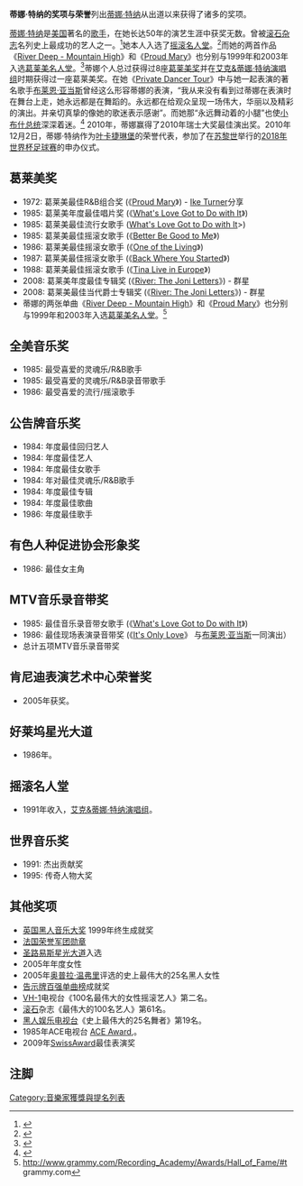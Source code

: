 {{Link style|time=2015-12-12T05:12:51+00:00}}
'''蒂娜·特纳的奖项与荣誉'''列出[[蒂娜·特纳|蒂娜·特纳]]从出道以来获得了诸多的奖项。

[[蒂娜·特纳|蒂娜·特纳]]是[[美国|美国]]著名的[[歌手|歌手]]，在她长达50年的演艺生涯中获奖无数。曾被[[滚石杂志|滚石杂志]]名列史上最成功的艺人之一。<ref name="rolling">{{cite journal |title=The 100 Greatest Singers of All Time |journal=[[Rolling_Stone|Rolling Stone]] |issue=1066 |page=73 |date=2008-11-27 |url=http://www.rollingstone.com/news/coverstory/24161972/page/17 |accessdate=2009-04-06 |deadurl=yes |archiveurl=https://web.archive.org/web/20090308063048/http://rollingstone.com/news/coverstory/24161972/page/17 |archivedate=2009-03-08 }}</ref>她本人入选了[[摇滚名人堂|摇滚名人堂]]。<ref>{{cite web |url=http://www.rockhall.com/inductee/ike-and-tina-turner |title=Ike and Tina Turner |publisher=Rockhall.com |date= |accessdate=2008-11-01 |deadurl=yes |archiveurl=https://web.archive.org/web/20080116202229/http://rockhall.com/inductee/ike-and-tina-turner |archivedate=2008-01-16 }}</ref>而她的两首作品《[[:en:River_Deep_-_Mountain_High|River Deep - Mountain High]]》和《[[:en:Proud_Mary|Proud Mary]]》也分别与1999年和2003年入选[[:en:Grammy_Hall_of_Fame_Award|葛莱美名人堂]]。<ref>{{cite web |title=Grammy Hall of Fame Award: Past Recipients |url=http://www.grammy.com/Recording_Academy/Awards/Hall_of_Fame/#p |accessdate=2008-09-03 |work=The Recording Academy |deadurl=yes |archiveurl=https://web.archive.org/web/20090420055756/http://www.grammy.com/Recording_Academy/Awards/Hall_Of_Fame/#p |archivedate=2009-04-20 }}</ref>蒂娜个人总过获得过8座[[葛莱美奖|葛莱美奖]]并在[[:en:The_Ike_&_Tina_Turner_Revue|艾克&蒂娜·特纳演唱组]]时期获得过一座葛莱美奖。在她《[[:en:Private_Dancer_Tour|Private Dancer Tour]]》中与她一起表演的著名歌手[[布莱恩·亚当斯|布莱恩·亚当斯]]曾经这么形容蒂娜的表演，“我从来没有看到过蒂娜在表演时在舞台上走，她永远都是在舞蹈的。永远都在给观众呈现一场伟大，华丽以及精彩的演出。并亲切真挚的像她的歌迷表示感谢”。而她那“永远舞动着的小腿”也使[[乔治·沃克·布什|小布什总统]]深深着迷。<ref name="Whitehouse">{{cite web|url=http://georgewbush-whitehouse.archives.gov/news/releases/2005/12/20051204.html |title=President Welcomes Kennedy Center Honorees to the White House |publisher=Whitehouse.gov |date=2005-12-04 |accessdate=2008-10-27}}</ref>
2010年，蒂娜赢得了2010年瑞士大奖最佳演出奖。2010年12月2日，蒂娜·特纳作为[[叶卡捷琳堡|叶卡捷琳堡]]的荣誉代表，参加了在[[苏黎世|苏黎世]]举行的[[2018年世界杯足球赛|2018年世界杯足球赛]]的申办仪式。

==葛莱美奖==
*1972: 葛莱美最佳R&B组合奖 (《[[:en:Proud_Mary|Proud Mary]]》) - [[:en:Ike_Turner|Ike Turner]]分享
*1985: 葛莱美年度最佳唱片奖 (《[[:en:What's_Love_Got_to_Do_with_It_(song)|What's Love Got to Do with It]]》)
*1985: 葛莱美最佳流行女歌手 ([[:en:What's_Love_Got_to_Do_with_It_(song)|What's Love Got to Do with It]]>)
*1985: 葛莱美最佳摇滚女歌手 (《[[:en:Better_Be_Good_to_Me|Better Be Good to Me]]》)
*1986: 葛莱美最佳摇滚女歌手 (《[[:en:One_of_the_Living|One of the Living]]》)
*1987: 葛莱美最佳摇滚女歌手 (《[[:en:Back_Where_You_Started|Back Where You Started]]》)
*1988: 葛莱美最佳摇滚女歌手 (《[[:en:Tina_Live_in_Europe|Tina Live in Europe]]》)
*2008: 葛莱美年度最佳专辑奖 (《[[:en:River:_The_Joni_Letters|River: The Joni Letters]]》) - 群星
*2008: 葛莱美最佳当代爵士专辑奖  (《[[:en:River:_The_Joni_Letters|River: The Joni Letters]]》) - 群星
*蒂娜的两张单曲《[[:en:River_Deep_-_Mountain_High|River Deep - Mountain High]]》和《[[:en:Proud_Mary|Proud Mary]]》也分别与1999年和2003年入选[[:en:Grammy_Hall_of_Fame_Award|葛莱美名人堂]]。<ref>http://www.grammy.com/Recording_Academy/Awards/Hall_of_Fame/#t {{Wayback|url=http://www.grammy.com/Recording_Academy/Awards/Hall_of_Fame/#t |date=20090420055756 }} grammy.com</ref>

==全美音乐奖==
*1985: 最受喜爱的灵魂乐/R&B歌手
*1985: 最受喜爱的灵魂乐/R&B录音带歌手
*1986: 最受喜爱的流行/摇滚歌手

==公告牌音乐奖==
*1984: 年度最佳回归艺人
*1984: 年度最佳艺人
*1984: 年度最佳女歌手
*1984: 年对最佳灵魂乐/R&B歌手
*1984: 年度最佳专辑
*1984: 年度最佳歌曲
*1986: 年度最佳歌手

==有色人种促进协会形象奖==
*1986: 最佳女主角

==MTV音乐录音带奖==
*1985: 最佳音乐录音带女歌手 (《[[:en:What's_Love_Got_to_Do_with_It_(song)|What's Love Got to Do with It]]》)
*1986: 最佳现场表演录音带奖 (《[[:en:It's_Only_Love_(Bryan_Adams_song)|It's Only Love]]》 与[[布莱恩·亚当斯|布莱恩·亚当斯]]一同演出）
*总计五项MTV音乐录音带奖

==肯尼迪表演艺术中心荣誉奖==
*2005年获奖。

==好莱坞星光大道==
*1986年。

==摇滚名人堂==
*1991年收入，[[:en:The_Ike_&_Tina_Turner_Revue|艾克&蒂娜·特纳演唱组]]。

==世界音乐奖==
*1991: 杰出贡献奖
*1995: 传奇人物大奖

==其他奖项==
*[[:en:MOBO_Awards|英国黑人音乐大奖]] 1999年终生成就奖
*[[:en:Légion_d'honneur|法国荣誉军团勋章]]
*[[:en:St._Louis_Walk_of_Fame|圣路易斯星光大道]]入选
*2005年年度女性
*2005年[[奥普拉·温弗里|奥普拉·温弗里]]评选的史上最伟大的25名黑人女性
*[[告示牌百强单曲榜|告示牌百强单曲榜]]成就奖
*[[:en:VH-1|VH-1]]电视台《100名最伟大的女性摇滚艺人》第二名。
* [[滚石_(杂志)|滚石]]杂志《最伟大的100名艺人》第61名。
* [[黑人娱乐电视台|黑人娱乐电视台]]《史上最伟大的25名舞者》第19名。
* 1985年ACE电视台 [[:en:ACE_Award|ACE Award]],。
* 2009年[[:en:SwissAward|SwissAward]]最佳表演奖

== 注脚 ==
{{Reflist|2}}

[[Category:音樂家獲獎與提名列表|Category:音樂家獲獎與提名列表]]
